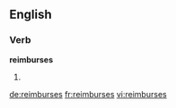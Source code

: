 ==English==

===Verb===
'''reimburses'''

# {{third-person singular of|reimburse}}

[[de:reimburses]]
[[fr:reimburses]]
[[vi:reimburses]]